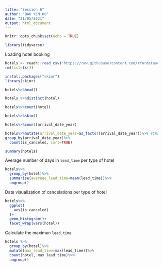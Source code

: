 ```yaml
---
title: "Session 6"
author: "BAO YEN HO"
date: "21/05/2021"
output: html_document
---
```


```r
knitr::opts_chunk$set(echo = TRUE)
```

```r
library(tidyverse)
```

Loading hotel booking
```r
hotels <- readr::read_csv('https://raw.githubusercontent.com/rfordatascience/tidytuesday/master/data/2020/2020-02-11/hotels.csv')
rm(list=ls())

```

```r
install.packages("skimr")
library(skimr)

```

```r
hotels%>%head()

hotels %>%distinct(hotel)

hotels%>%count(hotel)

hotels%>%skim()

hotels%>%count(arrival_date_year)

hotels%>%mutate(arrival_date_year=as_factor(arrival_date_year))%>% #Change variable to factor so we can group variables
group_by(arrival_date_year)%>%
  count(is_canceled, sort=TRUE)

```


```r
summary(hotels)
```

Average number of days in `lead_time` per type of hotel

```r
hotels%>%
  group_by(hotel)%>%
  summarise(average_lead_time=mean(lead_time))%>%
  ungroup()
```

Data visualization of cancelations per type of hotel

```r
hotels%>%
  ggplot(
    aes(is_canceled)
  )+
  geom_histogram()+
  facet_wrap(vars(hotel))
```

Calculate the maximun `lead_time`
```r
hotels %>%
  group_by(hotel)%>%
  mutate(max_lead_time=max(lead_time))%>%
  count(hotel, max_lead_time)%>%
  ungroup()

  
  
  
```

